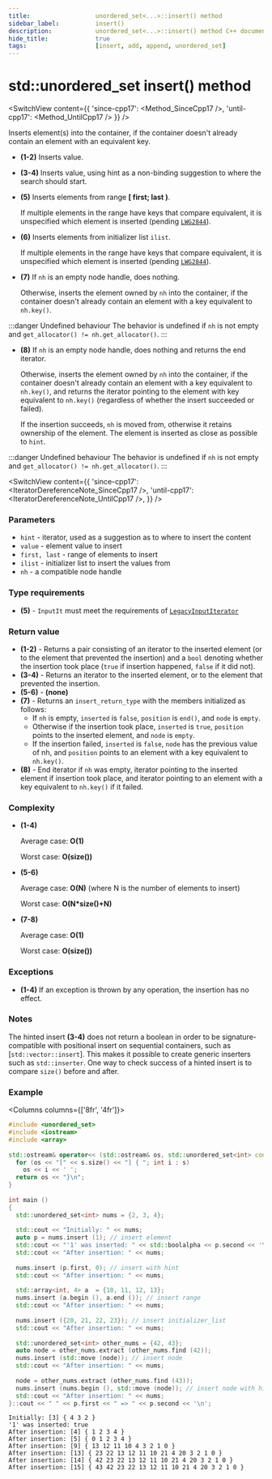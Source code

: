 ```yaml
---
title:					unordered_set<...>::insert() method
sidebar_label:			insert()
description:			unordered_set<...>::insert() method C++ documentation
hide_title:				true
tags:					[insert, add, append, unordered_set]
---
```




<!----------------- Codes ---------------------->

<!-- insert() -->


# std::unordered_set insert() method

<SwitchView content={{
    'since-cpp17': <Method_SinceCpp17 />,
    'until-cpp17': <Method_UntilCpp17 />
    }} />

Inserts element(s) into the container, if the container doesn't already contain an element with an equivalent key.

 - **(1-2)**
    Inserts value.

 - **(3-4)**
    Inserts value, using hint as a non-binding suggestion to where the search should start.

 - **(5)**
    Inserts elements from range **[ first; last )**.

    If multiple elements in the range have keys that compare equivalent, it is unspecified which element is inserted (pending [`LWG2844`](https://cplusplus.github.io/LWG/issue2844)).

 - **(6)**
    Inserts elements from initializer list `ilist`.

    If multiple elements in the range have keys that compare equivalent, it is unspecified which element is inserted (pending [`LWG2844`](https://cplusplus.github.io/LWG/issue2844)).

 - **(7)**
    If `nh` is an empty node handle, does nothing. 

    Otherwise, inserts the element owned by `nh` into the container, if the container doesn't already contain an element with a key equivalent to `nh.key()`.

:::danger Undefined behaviour
The behavior is undefined if `nh` is not empty and `get_allocator() != nh.get_allocator()`.
:::

 - **(8)**
    If `nh` is an empty node handle, does nothing and returns the end iterator.
    
    Otherwise, inserts the element owned by `nh` into the container, if the container doesn't already contain an element with a key equivalent to `nh.key()`,
    and returns the iterator pointing to the element with key equivalent to `nh.key()` (regardless of whether the insert succeeded or failed).

    If the insertion succeeds, `nh` is moved from, otherwise it retains ownership of the element. 
    The element is inserted as close as possible to `hint`.
    
:::danger Undefined behaviour
The behavior is undefined if `nh` is not empty and `get_allocator() != nh.get_allocator()`.
:::


<SwitchView content={{
    'since-cpp17': <IteratorDereferenceNote_SinceCpp17 />,
    'until-cpp17': <IteratorDereferenceNote_UntilCpp17 />,
    }} />

### Parameters

 - `hint` - iterator, used as a suggestion as to where to insert the content
 - `value` - element value to insert
 - `first, last` - range of elements to insert
 - `ilist` - initializer list to insert the values from
 - `nh` - a compatible node handle

### Type requirements

 - **(5)** - `InputIt` must meet the requirements of [`LegacyInputIterator`](/docs/named_req/LegacyInputIterator)

### Return value

 - **(1-2)** - Returns a pair consisting of an iterator to the inserted element (or to the element that prevented the insertion) and a `bool` denoting whether the insertion took place (`true` if insertion happened, `false` if it did not).
 - **(3-4)** - Returns an iterator to the inserted element, or to the element that prevented the insertion.
 - **(5-6)** - **(none)**
 - **(7)** - Returns an `insert_return_type` with the members initialized as follows:
    - If `nh` is empty, `inserted` is `false`, `position` is `end()`, and `node` is `empty`.
    - Otherwise if the insertion took place, `inserted` is `true`, `position` points to the inserted element, and `node` is `empty`.
    - If the insertion failed, `inserted` is `false`, `node` has the previous value of nh, and `position` points to an element with a key equivalent to `nh.key()`.
 - **(8)** - End iterator if `nh` was empty, iterator pointing to the inserted element if insertion took place, and iterator pointing to an element with a key equivalent to `nh.key()` if it failed.

### Complexity

 - **(1-4)**

   Average case: **O(1)**
   
   Worst case: **O(size())**

 - **(5-6)**

   Average case: **O(N)** (where N is the number of elements to insert) 
   
   Worst case: **O(N*size()+N)**

 - **(7-8)**

   Average case: **O(1)**
   
   Worst case: **O(size())**

### Exceptions

 - **(1-4)** If an exception is thrown by any operation, the insertion has no effect.

<ImproveSection />

### Notes

The hinted insert **(3-4)** does not return a boolean in order to be signature-compatible with positional insert on sequential containers, such as [`std::vector::insert`].
This makes it possible to create generic inserters such as `std::inserter`. One way to check success of a hinted insert is to compare `size()` before and after. 

### Example

<Columns columns={['8fr', '4fr']}>
<div>

```cpp title='Main.cpp' showLineNumbers
#include <unordered_set>
#include <iostream>
#include <array>
 
std::ostream& operator<< (std::ostream& os, std::unordered_set<int> const& s) {
  for (os << "[" << s.size() << "] { "; int i : s)
    os << i << ' ';
  return os << "}\n";
}
 
int main ()
{
  std::unordered_set<int> nums = {2, 3, 4};
 
  std::cout << "Initially: " << nums;
  auto p = nums.insert (1); // insert element
  std::cout << "'1' was inserted: " << std::boolalpha << p.second << '\n';
  std::cout << "After insertion: " << nums;
 
  nums.insert (p.first, 0); // insert with hint
  std::cout << "After insertion: " << nums;
 
  std::array<int, 4> a  = {10, 11, 12, 13};
  nums.insert (a.begin (), a.end ()); // insert range
  std::cout << "After insertion: " << nums;
 
  nums.insert ({20, 21, 22, 23}); // insert initializer_list
  std::cout << "After insertion: " << nums;
 
  std::unordered_set<int> other_nums = {42, 43};
  auto node = other_nums.extract (other_nums.find (42));
  nums.insert (std::move (node)); // insert node
  std::cout << "After insertion: " << nums;
 
  node = other_nums.extract (other_nums.find (43));
  nums.insert (nums.begin (), std::move (node)); // insert node with hint
  std::cout << "After insertion: " << nums;
}::cout << " " << p.first << " => " << p.second << '\n';
```

</div>
<div>

```plaintext title="Possible output"
Initially: [3] { 4 3 2 }
'1' was inserted: true
After insertion: [4] { 1 2 3 4 }
After insertion: [5] { 0 1 2 3 4 }
After insertion: [9] { 13 12 11 10 4 3 2 1 0 }
After insertion: [13] { 23 22 13 12 11 10 21 4 20 3 2 1 0 }
After insertion: [14] { 42 23 22 13 12 11 10 21 4 20 3 2 1 0 }
After insertion: [15] { 43 42 23 22 13 12 11 10 21 4 20 3 2 1 0 }
```

</div>
</Columns>